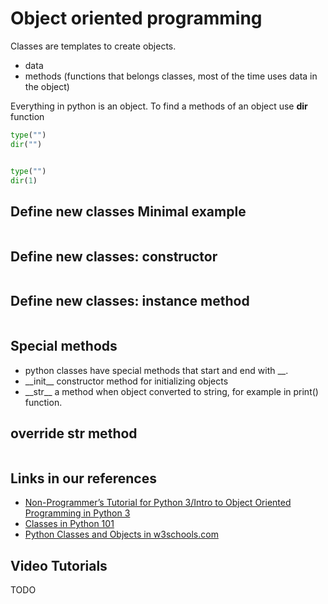 # Object oriented programming

Classes are templates to create objects.

- data
- methods (functions that belongs classes, most of the time uses data in the object)

Everything in python is an object.
To find a methods of an object use **dir** function

```python
type("")
dir("")


type("")
dir(1)
```



## Define new classes Minimal example

```.python
```




## Define new classes: constructor


```.python
```


## Define new classes: instance method

```.python
```

## Special methods

- python classes have special methods that start and end with \_\_.
- \_\_init\_\_ constructor method for initializing objects
- \_\_str\_\_  a method when object converted to string, for example in print() function.

## override str method


```.python
```


## Links in our references

- [Non-Programmer's Tutorial for Python 3/Intro to Object Oriented Programming in Python 3](https://en.wikibooks.org/wiki/Non-Programmer%27s_Tutorial_for_Python_3/Intro_to_Object_Oriented_Programming_in_Python_3)
- [Classes in Python 101](https://python101.pythonlibrary.org/chapter11_classes.html)
- [Python Classes and Objects in w3schools.com](https://www.w3schools.com/python/python_classes.asp)

## Video Tutorials

TODO
